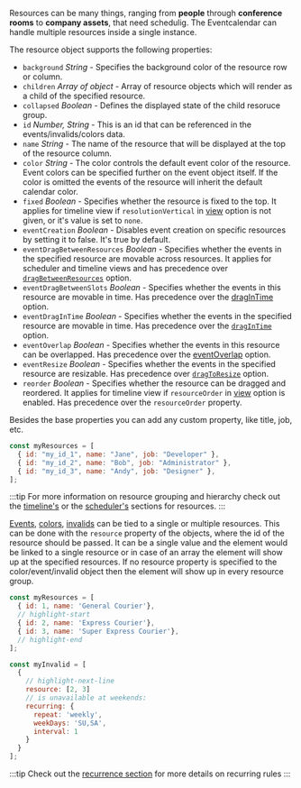 Resources can be many things, ranging from **people** through **conference rooms** to **company assets**, that need schedulig. The Eventcalendar can handle multiple resources inside a single instance.

The resource object supports the following properties:

- `background` _String_ - Specifies the background color of the resource row or column.
- `children` _Array of object_ - Array of resource objects which will render as a child of the specified resource.
- `collapsed` _Boolean_ - Defines the displayed state of the child resoruce group.
- `id` _Number, String_ - This is an id that can be referenced in the events/invalids/colors data.
- `name` _String_ - The name of the resource that will be displayed at the top of the resource column.
- `color` _String_ - The color controls the default event color of the resource. Event colors can be specified further on the event object itself. If the color is omitted the events of the resource will inherit the default calendar color.
- `fixed` _Boolean_ - Specifies whether the resource is fixed to the top. It applies for timeline view if `resolutionVertical` in [view](#opt-view) option is not given, or it's value is set to `none`.
- `eventCreation` _Boolean_ - Disables event creation on specific resources by setting it to false. It's true by default.
- `eventDragBetweenResources` _Boolean_ - Specifies whether the events in the specified resource are movable across resources. It applies for scheduler and timeline views and has precedence over [`dragBetweenResources`](api#opt-dragBetweenResources) option.
- `eventDragBetweenSlots` _Boolean_  - Specifies whether the events in this resource are movable in time. Has precedence over the [dragInTime](#opt-dragInTime) option.
- `eventDragInTime` _Boolean_ - Specifies whether the events in the specified resource are movable in time. Has precedence over the [`dragInTime`](api#opt-dragInTime) option.
- `eventOverlap` _Boolean_ - Specifies whether the events in this resource can be overlapped. Has precedence over the [eventOverlap](#opt-eventOverlap) option.
- `eventResize` _Boolean_ - Specifies whether the events in the specified resource are resizable. Has precedence over [`dragToResize`](api#opt-dragToResize) option.
- `reorder` _Boolean_ - Specifies whether the resource can be dragged and reordered. It applies for timeline view if `resourceOrder` in [view](#opt-view) option is enabled. Has precedence over the `resourceOrder` property.

Besides the base properties you can add any custom property, like title, job, etc.

```javascript title="Defining resources"
const myResources = [
  { id: "my_id_1", name: "Jane", job: "Developer" },
  { id: "my_id_2", name: "Bob", job: "Administrator" },
  { id: "my_id_3", name: "Andy", job: "Designer" },
];
```

:::tip
For more information on resource grouping and hierarchy check out the [timeline's](timeline#resource-grouping-and-hierarchy) or the [scheduler's](scheduler#resource-grouping) sections for resources.
:::

[Events](api#opt-data), [colors](api#opt-colors), [invalids](api#opt-invalid) can be tied to a single or multiple resources. This can be done with the `resource` property of the objects, where the id of the resource should be passed. It can be a single value and the element would be linked to a single resource or in case of an array the element will show up at the specified resources. If no resource property is specified to the color/event/invalid object then the element will show up in every resource group.

```javascript title="Invalid rule for specific resources"
const myResources = [
  { id: 1, name: 'General Courier'},
  // highlight-start
  { id: 2, name: 'Express Courier'},
  { id: 3, name: 'Super Express Courier'},
  // highlight-end
];

const myInvalid = [
  {
    // highlight-next-line
    resource: [2, 3]
    // is unavailable at weekends:
    recurring: {
      repeat: 'weekly',
      weekDays: 'SU,SA',
      interval: 1
    }
  }
];
```

:::tip
Check out the [recurrence section](../core-concepts/recurrence) for more details on recurring rules
:::
